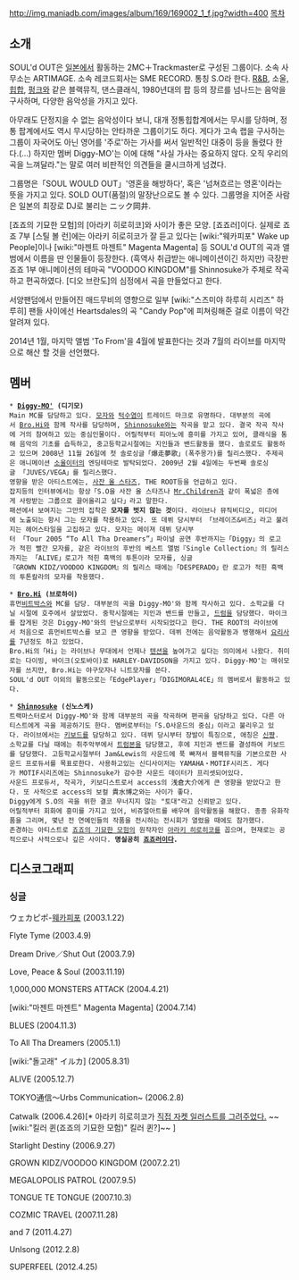 http://img.maniadb.com/images/album/169/169002_1_f.jpg?width=400
[[목차]]
== 소개 ==
SOUL'd OUT은 [[일본]]에서 활동하는 2MC＋Trackmaster로 구성된 그룹이다. 소속 사무소는 ARTIMAGE. 소속 레코드회사는 SME RECORD. 통칭 S.O라 한다.
[[R&B]], 소울, [[힙합]], [[펑크]]와 같은 블랙뮤직, 댄스클래식, 1980년대의 팝 등의 장르를 넘나드는 음악을 구사하며, 다양한 음악성을 가지고 있다. 

아무래도 단정지을 수 없는 음악성이다 보니, 대개 정통힙합계에서는 무시를 당하며, 정통 팝계에서도 역시 무시당하는 안타까운 그룹이기도 하다. 게다가 고속 랩을 구사하는 그룹이 자국어도 아닌 영어를 '주로'하는 가사를 써서 일반적인 대중이 등을 돌렸다 한다.(...) 하지만 멤버 Diggy-MO'는 이에 대해 "사실 가사는 중요하지 않다. 오직 우리의 곡을 느껴달라."는 말로 여러 비판적인 의견들을 쿨시크하게 넘겼다. 

그룹명은「SOUL WOULD OUT」'영혼을 해방하다', 혹은 '넘쳐흐르는 영혼'이라는 뜻을 가지고 있다. SOLD OUT(품절)의 말장난으로도 볼 수 있다. 그룹명을 지어준 사람은 일본의 최장로 DJ로 불리는 ニック岡井.

[죠죠의 기묘한 모험]의 [아라키 히로히코]와 사이가 좋은 모양. [죠죠러]이다. 
실제로 죠죠 7부 [스틸 볼 런]에는 아라키 히로히코가 잘 듣고 있다는 [wiki:"웨카피포" Wake up People]이나 [wiki:"마젠트 마젠트" Magenta Magenta] 등 SOUL'd OUT의 곡과 앨범에서 이름을 딴 인물들이 등장한다. (흑역사 취급받는 애니메이션이긴 하지만) 극장판 죠죠 1부 애니메이션의 테마곡 "VOODOO KINGDOM"를 Shinnosuke가 주체로 작곡하고 편곡하였다. [디오 브란도]의 심정에서 곡을 만들었다고 한다.

서양팬덤에서 만들어진 매드무비의 영향으로 일부 [wiki:"스즈미야 하루히 시리즈" 하루히] 팬들 사이에선 Heartsdales의 곡 "Candy Pop"에 피쳐링해준 걸로 이름이 약간 알려져 있다. 

2014년 1월, 마지막 앨범 'To From'을 4월에 발표한다는 것과 7월의 라이브를 마지막으로 해산 할 것을 선언했다.

== 멤버 ==
 * '''[[Diggy-MO']] (디기모)'''
 Main MC를 담당하고 있다. [[모자]]와 [[턱수염]]이 트레이드 마크로 유명하다. 대부분의 곡에서 [[Bro.Hi]]와 함께 작사를 담당하며, [[Shinnosuke]]와는 작곡을 맡고 있다. 결국 작곡 작사에 거의 참여하고 있는 중심인물이다. 어릴적부터 피아노에 흥미를 가지고 있어, 클래식을 통해 음악의 기초를 습득하고, 중고등학교시절에는 지인들과 밴드활동을 했다. 솔로로도 활동하고 있으며 2008년 11월 26일에 첫 솔로싱글「爆走夢歌」(폭주몽가)를 릴리스했다. 주제곡은 애니메이션 [[소울이터]]의 엔딩테마로 발탁되었다. 2009년 2월 4일에는 두번째 솔로싱글 「JUVES/VEGA」를 릴리스했다.
 영향을 받은 아티스트에는, [[사잔 올 스타즈]], THE ROOT등을 언급하고 있다.
 잡지등의 인터뷰에서는 항상「S.O을 사잔 올 스타즈나 [[Mr.Children]]과 같이 폭넓은 층에게 사랑받는 그룹으로 끌어올리고 싶다」라고 말한다.
 패션에서 보여지는 그만의 집착은 '''모자를 벗지 않는 것'''이다. 라이브나 뮤직비디오, 미디어에 노출되는 항시 그는 모자를 착용하고 있다. 또 데뷔 당시부터 「브레이즈&비즈」라고 불려지는 헤어스타일을 고집하고 있다. 모자는 메이져 데뷔 당시부터 「Tour 2005 “To All Tha Dreamers”」파이널 공연 후반까지는「Diggy」의 로고가 적힌 빨간 모자를, 같은 라이브의 후반의 베스트 앨범『Single Collection』의 릴리스까지는 「ALIVE」로고가 적힌 흑백의 투톤이라 모자를, 싱글『GROWN KIDZ/VOODOO KINGDOM』의 릴리스 때에는「DESPERADO」란 로고가 적힌 흑백의 투톤칼라의 모자를 착용했다.

 * '''[[Bro.Hi]] (브로하이)'''
 휴먼[[비트박스]]와 MC를 담당. 대부분의 곡을 Diggy-MO'와 함께 작사하고 있다. 소학교를 다닐 시절에 호주에서 살았었다. 중학시절에는 지인과 밴드를 만들고, [[드럼]]을 담당했다. 마이크를 잡게된 것은 Diggy-MO'와의 만남으로부터 시작되었다고 한다. THE ROOT의 라이브에서 처음으로 휴먼비트박스를 보고 큰 영향을 받았다. 데뷔 전에는 음악활동과 병행해서 [[요리사]]를 7년정도 하고 있었다. 
 Bro.Hi의「Hi」는 라이브나 무대에서 언제나 [[텐션]]을 높여가고 싶다는 의미에서 나왔다. 취미로는 다이빙, 바이크(오토바이)로 HARLEY-DAVIDSON을 가지고 있다. Diggy-MO'는 매쉬모자를 쓰지만, Bro.Hi는 야구모자나 니트모자를 쓴다.
 SOUL'd OUT 이외의 활동으로는「EdgePlayer」「DIGIMORAL4CE」의 멤버로서 활동하고 있다.

 * '''[[Shinnosuke]] (신노스케)'''
 트랙마스터로서 Diggy-MO'와 함께 대부분의 곡을 작곡하며 편곡을 담당하고 있다. 다른 아티스트에게 곡을 제공하기도 한다. 멤버로부터는「S.O사운드의 중심」이라고 불리우고 있다. 라이브에서는 [[키보드]]를 담당하고 있다. 데뷔 당시부터 장발이 특징으로, 애칭은 [[신쨩]].
 소학교를 다닐 때에는 취주악부에서 [[트럼본]]을 담당했고, 후에 지인과 밴드를 결성하여 키보드를 담당했다. 고등학교시절부터 Jam&Lewis의 사운드에 푹 빠져서 블랙뮤직을 기본으로한 사운드 프로듀서를 목표로한다. 사용하고있는 신디사이저는 YAMAHA・MOTIF시리즈. 게다가 MOTIF시리즈에는 Shinnosuke가 감수한 사운드 데이터가 프리셋되어있다.
 사운드 프로듀서, 작곡가, 키보디스트로서 access의 浅倉大介에게 큰 영향을 받았다고 한다. 또 사적으로 access의 보컬 貴水博之와는 사이가 좋다.
 Diggy에게 S.O의 곡을 위한 결코 무너지지 않는 "토대"라고 신뢰받고 있다.
 어릴적부터 회화에 흥미를 가지고 있어, 비쥬얼아트를 배우며 음악활동을 해왔다. 종종 유화작품을 그리며, 몇년 전 연예인들의 작품을 전시하는 전시회가 열렸을 때에도 참가했다.  
 존경하는 아티스트로 [[죠죠의 기묘한 모험]]의 원작자인 [[아라키 히로히코]]를 꼽으며, 현재로는 공적으로나 사적으로나 깊은 사이다. '''명실공히 [[죠죠러]]이다.'''

== 디스코그래피 ==
=== 싱글 ===
ウェカピポ-[[웨카피포]] (2003.1.22)

Flyte Tyme (2003.4.9)

Dream Drive／Shut Out (2003.7.9)

Love, Peace & Soul (2003.11.19)

1,000,000 MONSTERS ATTACK (2004.4.21)
 
[wiki:"마젠트 마젠트" Magenta Magenta] (2004.7.14)

BLUES (2004.11.3)

To All Tha Dreamers (2005.1.1)

[wiki:"돌고래" イルカ] (2005.8.31)

ALIVE (2005.12.7)

TOKYO通信～Urbs Communication~ (2006.2.8)

Catwalk (2006.4.26)[* 아라키 히로히코가 [http://e.blog.xuite.net/e/f/0/f/14397248/blog_228015/txt/71788456/8.jpg 직접 자켓 일러스트를 그려주었다.] ~~[wiki:"킬러 퀸(죠죠의 기묘한 모험)" 킬러 퀸?]~~ ]

Starlight Destiny (2006.9.27)

GROWN KIDZ/VOODOO KINGDOM (2007.2.21)

MEGALOPOLIS PATROL (2007.9.5)

TONGUE TE TONGUE (2007.10.3)

COZMIC TRAVEL (2007.11.28)

and 7 (2011.4.27)

UnIsong (2012.2.8)

SUPERFEEL (2012.4.25)
